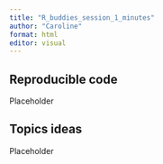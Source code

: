 ```yaml
---
title: "R_buddies_session_1_minutes"
author: "Caroline"
format: html
editor: visual
---
```


## Reproducible code

Placeholder

## Topics ideas

Placeholder
